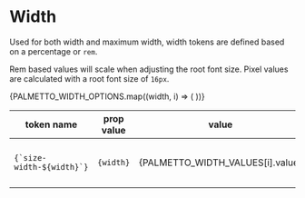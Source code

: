 
<Meta
  title="Design Tokens/Width"
/>

# Width

Used for both width and maximum width, width tokens are defined based on a percentage or `rem`.

Rem based values will scale when adjusting the root font size. Pixel values are calculated with a root font size of `16px`.

<table>
  <thead>
    <tr>
      <th>token name</th>
      <th>prop value</th>
      <th>value</th>
      <th>px</th>
      <th>notes</th>
    </tr>
  </thead>
  <tbody>
    {PALMETTO_WIDTH_OPTIONS.map((width, i) => (
      <tr key={i}>
        <td><code>{`size-width-${width}`}</code></td>
        <td><code>{width}</code></td>
        <td>{PALMETTO_WIDTH_VALUES[i].value}</td>
        <td>{width === 'base' ? '16' : PALMETTO_WIDTH_VALUES[i].value.includes('%') ? '' : PALMETTO_WIDTH_VALUES[i].original.value * 16}</td>
        <td>{PALMETTO_WIDTH_VALUES[i].original.comment}</td>
      </tr>
    ))}
  </tbody>
</table>

